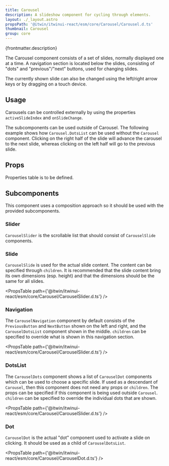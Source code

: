 ```yaml
---
title: Carousel
description: A slideshow component for cycling through elements.
layout: ./_layout.astro
propsPath: '@itwin/itwinui-react/esm/core/Carousel/Carousel.d.ts'
thumbnail: Carousel
group: core
---
```



<p>{frontmatter.description}</p>

<Placeholder componentPageName='core-carousel' />

<LiveExample src='Carousel.main.tsx'>
  <AllExamples.CarouselMainExample client:load />
</LiveExample>

The Carousel component consists of a set of slides, normally displayed one at a time. A navigation section is
located below the slides, consisting of "dots" and "previous"/"next" buttons, used for changing slides.

The currently shown slide can also be changed using the left/right arrow keys or by dragging on a touch device.

## Usage

Carousels can be controlled externally by using the properties `activeSlideIndex` and `onSlideChange`.

<LiveExample src='Carousel.controlled.tsx'>
  <AllExamples.CarouselControlledExample client:load />
</LiveExample>

The subcomponents can be used outside of Carousel. The following example shows how `Carousel.DotsList` can be used without the `Carousel` component. Clicking on the right half of the slide will advance the carousel to the next slide, whereas clicking on the left half will go to the previous slide.

<LiveExample src='Carousel.onlyDots.tsx'>
  <AllExamples.CarouselOnlyDotsExample client:load />
</LiveExample>

## Props

Properties table is to be defined.

<PropsTable path={frontmatter.propsPath} />

## Subcomponents

This component uses a composition approach so it should be used with the provided subcomponents.

### Slider

`CarouselSlider` is the scrollable list that should consist of `CarouselSlide` components.

### Slide

`CarouselSlide` is used for the actual slide content. The content can be specified through `children`. It is recommended that the slide content bring its own dimensions (esp. height) and that the dimensions should be the same for all slides.

<PropsTable path={'@itwin/itwinui-react/esm/core/Carousel/CarouselSlider.d.ts'} />

### Navigation

The `CarouselNavigation` component by default consists of the `PreviousButton` and `NextButton` shown on the left and right, and the `CarouselDotsList` component shown in the middle. `children` can be specified to override what is shown in this navigation section.

<PropsTable path={'@itwin/itwinui-react/esm/core/Carousel/CarouselSlider.d.ts'} />

### DotsList

The `CarouselDots` component shows a list of `CarouselDot` components which can be used to choose a specific slide. If used as a descendant of `Carousel`, then this component does not need any props or `children`. The props can be specified if this component is being used outside `Carousel`. `children` can be specified to override the individual dots that are shown.

<PropsTable path={'@itwin/itwinui-react/esm/core/Carousel/CarouselSlider.d.ts'} />

### Dot

`CarouselDot` is the actual "dot" component used to activate a slide on clicking. It should be used as a child of `CarouselDotsList`.

<PropsTable path={'@itwin/itwinui-react/esm/core/Carousel/CarouselDot.d.ts'} />
